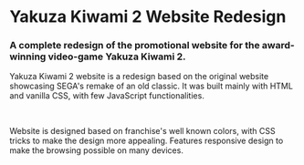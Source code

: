 
# Yakuza Kiwami 2 Website Redesign

### A complete redesign of the promotional website for the award-winning video-game Yakuza Kiwami 2.

<HeroImage image={YakuzaImg} title="Yakuza Kiwami 2 Website Redesign" />

Yakuza Kiwami 2 website is a redesign based on the original website showcasing SEGA's remake of an old classic. It was built mainly with HTML and vanilla CSS, with few JavaScript functionalities.

<br />

Website is designed based on franchise's well known colors, with CSS tricks to make the design more appealing. Features responsive design to make the browsing possible on many devices.

<br />
<br />

<EntirePageImage image={YakuzaEntirePageImg} alt="Entire page" />

<br />
